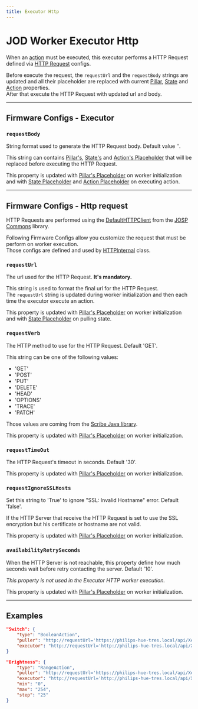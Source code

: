 ```yaml
---
title: Executor Http
---
```

# JOD Worker Executor Http

When an [action](../pillars#action) must be executed, this executor performs a HTTP Request defined via [HTTP Request](#firmware-configs---http-request) configs.

Before execute the request, the ```requestUrl``` and the ```requestBody``` strings are updated and all their placeholder are replaced with current [Pillar](workers_placeholders#pillar), [State](workers_placeholders#state) and [Action](workers_placeholders#action) properties.<br/>
After that execute the HTTP Request with updated url and body.

---

## Firmware Configs - Executor

### ```requestBody```

String format used to generate the HTTP Request body. Default value ''.

This string can contains [Pillar's](workers_placeholders#pillar), [State's](workers_placeholders#state) and [Action's Placeholder](workers_placeholders#action) that will be replaced before executing the HTTP Request.

This property is updated with [Pillar's Placeholder](workers_placeholders#pillar) on worker initialization and with [State Placeholder](workers_placeholders#state) and [Action Placeholder](workers_placeholders#state) on executing action.

---

## Firmware Configs - Http request

HTTP Requests are performed using the [DefaultHTTPClient](https://bitbucket.org/johnosproject_shared/com.robypomper.josp/src/2.2.1/src/jospCommons/java/com/robypomper/josp/clients/DefaultHTTPClient.java) from the [JOSP Commons](http://localhost:3000/references/josp/internal/josp_commons/) library.

Following Firmware Configs allow you customize the request that must be perform on worker execution.<br/>
Those configs are defined and used by [HTTPInternal](https://bitbucket.org/johnosproject_shared/com.robypomper.josp/src/2.2.1/src/jospJOD/java/com/robypomper/josp/jod/executor/impls/http/HTTPInternal.java) class.

### ```requestUrl```

The url used for the HTTP Request. **It's mandatory.**

This string is used to format the final url for the HTTP Request.<br/>
The ```requestUrl``` string is updated during worker initialization and then each time the executor execute an action.

This property is updated with [Pillar's Placeholder](workers_placeholders#pillar) on worker initialization and with [State Placeholder](workers_placeholders#state) on pulling state.

### ```requestVerb```

The HTTP method to use for the HTTP Request. Default 'GET'.

This string can be one of the following values:

* 'GET'
* 'POST'
* 'PUT'
* 'DELETE'
* 'HEAD'
* 'OPTIONS'
* 'TRACE'
* 'PATCH'

Those values are coming from the [Scribe Java library](https://github.com/scribejava/scribejava).

This property is updated with [Pillar's Placeholder](workers_placeholders#pillar) on worker initialization.

### ```requestTimeOut```

The HTTP Request's timeout in seconds. Default '30'.

This property is updated with [Pillar's Placeholder](workers_placeholders#pillar) on worker initialization.

### ```requestIgnoreSSLHosts```

Set this string to 'True' to ignore "SSL: Invalid Hostname" error. Default 'false'.

If the HTTP Server that receive the HTTP Request is set to use the SSL encryption but his certificate or hostname are not valid.

This property is updated with [Pillar's Placeholder](workers_placeholders#pillar) on worker initialization.

### ```availabilityRetrySeconds```

When the HTTP Server is not reachable, this property define how much seconds wait before retry contacting the server. Default '10'.

*This property is not used in the Executor HTTP worker execution.*

This property is updated with [Pillar's Placeholder](workers_placeholders#pillar) on worker initialization.

---

## Examples

```json title="struct.jod: BoolenAction/Http @ JOD Philips Hue"
"Switch": {
    "type": "BooleanAction",
    "puller": "http://requestUrl='https://philips-hue-tres.local/api/Xex9YLRxERFf0TliilWFj3LkmjtCd2iGLmQSktYY/lights/1';requestIgnoreSSLHosts=true;",
    "executor": "http://requestUrl='http://philips-hue-tres.local/api/Xex9YLRxERFf0TliilWFj3LkmjtCd2iGLmQSktYY/lights/1/state';requestVerb=PUT;requestIgnoreSSLHosts=true;requestBody='{\"on\":%VAL%}'"
}
```

```json title="struct.jod: RangeAction/Http @ JOD Philips Hue"
"Brightness": {
    "type": "RangeAction",
    "puller": "http://requestUrl='https://philips-hue-tres.local/api/Xex9YLRxERFf0TliilWFj3LkmjtCd2iGLmQSktYY/lights/1';requestIgnoreSSLHosts=true;",
    "executor": "http://requestUrl='http://philips-hue-tres.local/api/Xex9YLRxERFf0TliilWFj3LkmjtCd2iGLmQSktYY/lights/1/state';requestVerb=PUT;requestIgnoreSSLHosts=true;requestBody='{\"bri\":%VAL_INT%}'",
    "min": "0",
    "max": "254",
    "step": "25"
}
```
